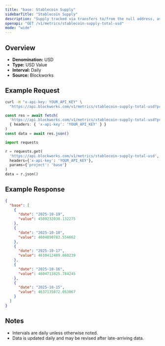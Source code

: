 ```yaml
---
title: "base: Stablecoin Supply"
sidebarTitle: "Stablecoin Supply"
description: "Supply tracked via transfers to/from the null address, as well as distinct issuance and redemption events for supported stablecoins. Circulating supply remove supply held in bridges, token treasuries, and known mint/burn addresses."
openapi: "GET /v1/metrics/stablecoin-supply-total-usd"
mode: "wide"
---
```


## Overview

- **Denomination:** USD
- **Type:** USD Value
- **Interval:** Daily
- **Source:** Blockworks

## Example Request

<CodeGroup>

```bash cURL
curl -H "x-api-key: YOUR_API_KEY" \
  "https://api.blockworks.com/v1/metrics/stablecoin-supply-total-usd?project=base"
```

```typescript TypeScript
const res = await fetch(
  'https://api.blockworks.com/v1/metrics/stablecoin-supply-total-usd?project=base',
  { headers: { 'x-api-key': 'YOUR_API_KEY' } }
)
const data = await res.json()
```

```python Python
import requests

r = requests.get(
  'https://api.blockworks.com/v1/metrics/stablecoin-supply-total-usd',
  headers={'x-api-key': 'YOUR_API_KEY'},
  params={'project': 'base'}
)
data = r.json()
```

</CodeGroup>

## Example Response

```json
{
  "base": [
    {
      "date": "2025-10-19",
      "value": 4589232038.132275
    },
    {
      "date": "2025-10-18",
      "value": 4604890783.554662
    },
    {
      "date": "2025-10-17",
      "value": 4610412489.860239
    },
    {
      "date": "2025-10-16",
      "value": 4604713825.784245
    },
    {
      "date": "2025-10-15",
      "value": 4637135872.053067
    }
  ]
}
```

## Notes
- Intervals are daily unless otherwise noted.
- Data is updated daily and may be revised after late-arriving data.